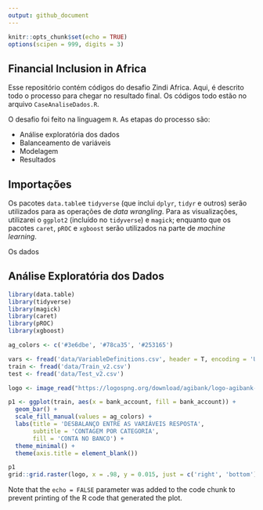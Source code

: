 ```yaml
---
output: github_document
---
```


```r
knitr::opts_chunk$set(echo = TRUE)
options(scipen = 999, digits = 3)
```

## Financial Inclusion in Africa

Esse repositório contém códigos do desafio Zindi Africa. Aqui, é descrito todo o processo para chegar no resultado final. Os códigos todo estão no arquivo `CaseAnaliseDados.R`.

O desafio foi feito na linguagem `R`. As etapas do processo são:

- Análise exploratória dos dados
- Balanceamento de variáveis
- Modelagem
- Resultados

## Importações

Os pacotes `data.table`e `tidyverse` (que inclui `dplyr`, `tidyr` e outros) serão utilizados para as operações de *data wrangling*. Para as visualizações, utilizarei o `ggplot2` (incluído no `tidyverse`) e `magick`; enquanto que os pacotes `caret`, `pROC` e `xgboost` serão utilizados na parte de *machine learning*.

Os dados

## Análise Exploratória dos Dados

```r
library(data.table)
library(tidyverse)
library(magick)
library(caret)
library(pROC)
library(xgboost)

ag_colors <- c('#3e6dbe', '#78ca35', '#253165')

vars <- fread('data/VariableDefinitions.csv', header = T, encoding = 'UTF-8')
train <- fread('data/Train_v2.csv')
test <- fread('data/Test_v2.csv')
```


```r

logo <- image_read("https://logospng.org/download/agibank/logo-agibank-icon-2048.png")

p1 <- ggplot(train, aes(x = bank_account, fill = bank_account)) +
  geom_bar() +
  scale_fill_manual(values = ag_colors) + 
  labs(title = 'DESBALANÇO ENTRE AS VARIÁVEIS RESPOSTA',
       subtitle = 'CONTAGEM POR CATEGORIA',
       fill = 'CONTA NO BANCO') +
  theme_minimal() +
  theme(axis.title = element_blank())

p1
grid::grid.raster(logo, x = .98, y = 0.015, just = c('right', 'bottom'), width = unit(.3, 'inches'))

```

Note that the `echo = FALSE` parameter was added to the code chunk to prevent printing of the R code that generated the plot.
